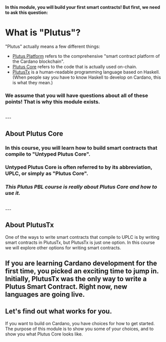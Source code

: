 
**In this module, you will build your first smart contracts! But first, we need to ask this question:**
# What is "Plutus"?

"Plutus" actually means a few different things:

- [Plutus Platform](https://developers.cardano.org/docs/smart-contracts/plutus/) refers to the comprehensive "smart contract platform of the Cardano blockchain".
- [Plutus Core](https://github.com/input-output-hk/plutus) refers to the code that is actually used on-chain.
- [PlutusTx](https://plutus.readthedocs.io/en/latest/tutorials/plutus-tx.html) is a human-readable programming language based on Haskell. <br />(When people say you have to know Haskell to develop on Cardano, this is what they mean.)

### We assume that you will have questions about all of these points! That is why this module exists.

<br />
---

## About Plutus Core

### In this course, you will learn how to build smart contracts that compile to "Untyped Plutus Core".
### Untyped Plutus Core is often referred to by its abbreviation, UPLC, or simply as "Plutus Core".
### *This Plutus PBL course is really about Plutus Core and how to use it.*

<br />
---

## About PlutusTx
One of the ways to write smart contracts that compile to UPLC is by writing smart contracts in PlutusTx, but PlutusTx is just one option. In this course we will explore other options for writing smart contracts.

If you are learning Cardano development for the first time, you picked an exciting time to jump in. Initially, PlutusTx was the only way to write a Plutus Smart Contract. Right now, new languages are going live.
<br/>
---

## Let's find out what works for you.

If you want to build on Cardano, you have choices for how to get started. The purpose of this module is to show you some of your choices, and to show you what Plutus Core looks like.


